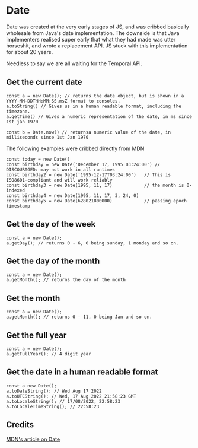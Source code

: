 # Date

Date was created at the very early stages of JS, and was cribbed basically wholesale from Java's date implementation.
The downside is that Java implementers realised super early that what they had made was utter horseshit, and wrote
a replacement API. JS stuck with this implementation for about 20 years.

Needless to say we are all waiting for the Temporal API. 

## Get the current date

```JS
const a = new Date(); // returns the date object, but is shown in a YYYY-MM-DDTHH:MM:SS.msZ format to consoles.
a.toString() // Gives us in a human readable format, including the timezone.
a.getTime() // Gives a numeric representation of the date, in ms since 1st jan 1970

const b = Date.now() // returnsa numeric value of the date, in milliseconds since 1st Jan 1970
```

The following examples were cribbed directly from MDN

```JS
const today = new Date()
const birthday = new Date('December 17, 1995 03:24:00') // DISCOURAGED: may not work in all runtimes
const birthday2 = new Date('1995-12-17T03:24:00')   // This is ISO8601-compliant and will work reliably
const birthday3 = new Date(1995, 11, 17)            // the month is 0-indexed
const birthday4 = new Date(1995, 11, 17, 3, 24, 0)
const birthday5 = new Date(628021800000)            // passing epoch timestamp
```

## Get the day of the week

```JS
const a = new Date();
a.getDay(); // returns 0 - 6, 0 being sunday, 1 monday and so on.
```

## Get the day of the month

```JS
const a = new Date();
a.getMonth(); // returns the day of the month
```

## Get the month

```JS
const a = new Date();
a.getMonth(); // returns 0 - 11, 0 being Jan and so on.
```

## Get the full year

```JS
const a = new Date();
a.getFullYear(); // 4 digit year
```

## Get the date in a human readable format

```JS
const a new Date();
a.toDateString(); // Wed Aug 17 2022
a.toUTCString(); // Wed, 17 Aug 2022 21:58:23 GMT
a.toLocaleString(); // 17/08/2022, 22:58:23
a.toLocaleTimeString(); // 22:58:23
```

## Credits

[MDN's article on Date][mdn]

[mdn]: https://developer.mozilla.org/en-US/docs/Web/JavaScript/Reference/Global_Objects/Date